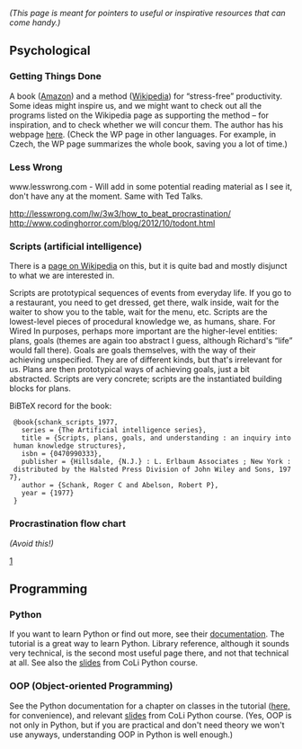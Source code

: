''(This page is meant for pointers to useful or inspirative resources that can come handy.)''

==Psychological==

===Getting Things Done===
A book ([http://www.amazon.com/Getting-Things-Done-Stress-Free-Productivity/dp/0142000280 Amazon]) and a method ([http://en.wikipedia.org/wiki/Getting_Things_Done Wikipedia]) for &ldquo;stress-free&rdquo; productivity. Some ideas might inspire us, and we might want to check out all the programs listed on the Wikipedia page as supporting the method &ndash; for inspiration, and to check whether we will concur them. The author has his webpage [http://www.davidco.com/ here]. (Check the WP page in other languages. For example, in Czech, the WP page summarizes the whole book, saving you a lot of time.)

===Less Wrong===
www.lesswrong.com - Will add in some potential reading material as I see it, don't have any at the moment. Same with Ted Talks.

http://lesswrong.com/lw/3w3/how_to_beat_procrastination/
http://www.codinghorror.com/blog/2012/10/todont.html

===Scripts (artificial intelligence)===

There is a [http://en.wikipedia.org/wiki/Scripts_(artificial_intelligence) page on Wikipedia] on this, but it is quite bad and mostly disjunct to what we are interested in.

Scripts are prototypical sequences of events from everyday life. If you go to a restaurant, you need to get dressed, get there, walk inside, wait for the waiter to show you to the table, wait for the menu, etc. Scripts are the lowest-level pieces of procedural knowledge we, as humans, share. For Wired In purposes, perhaps more important are the higher-level entities: plans, goals (themes are again too abstract I guess, although Richard's &ldquo;life&rdquo; would fall there). Goals are goals themselves, with the way of their achieving unspecified. They are of different kinds, but that's irrelevant for us. Plans are then prototypical ways of achieving goals, just a bit abstracted. Scripts are very concrete; scripts are the instantiated building blocks for plans.

BiBTeX record for the book:
  @book{schank_scripts_1977,
    series = {The Artificial intelligence series},
    title = {Scripts, plans, goals, and understanding : an inquiry into human knowledge structures},
    isbn = {0470990333},
    publisher = {Hillsdale, {N.J.} : L. Erlbaum Associates ; New York : distributed by the Halsted Press Division of John Wiley and Sons, 1977},
    author = {Schank, Roger C and Abelson, Robert P},
    year = {1977}
  }

===Procrastination flow chart===
''(Avoid this!)''

[http://www.loupak.cz/obrazky/vlastni/ostatni/8181/]

==Programming==

===Python===
If you want to learn Python or find out more, see their [http://docs.python.org/ documentation]. The tutorial is a great way to learn Python. Library reference, although it sounds very technical, is the second most useful page there, and not that technical at all. See also the [http://www.coli.uni-saarland.de/courses/python-11/page.php?id=slides slides] from CoLi Python course.

===OOP (Object-oriented Programming)===
See the Python documentation for a chapter on classes in the tutorial ([http://docs.python.org/tutorial/classes.html here,] for convenience), and relevant [http://www.coli.uni-saarland.de/courses/python-11/page.php?id=slides slides] from CoLi Python course. (Yes, OOP is not only in Python, but if you are practical and don't need theory we won't use anyways, understanding OOP in Python is well enough.)
